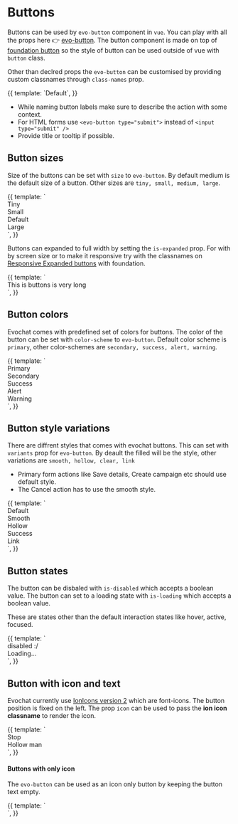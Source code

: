

<Meta title="Styleguide/Buttons" />

# Buttons

Buttons can be used by `evo-button` component in `vue`. You can play with all the props here 👉 [evo-button](/story/components-button--primary). The button component is made on top of [foundation button](https://get.foundation/sites/docs/button.html)
so the style of button can be used outside of vue with `button` class.

Other than declred props the `evo-button` can be customised by providing custom classnames through `class-names` prop.

<Story name="default">
  {{
    template: `<evo-button size="" title="Press me">Default</evo-button>`,
  }}
</Story>

- While naming button labels make sure to describe the action with some context.
- For HTML forms use `<evo-button type="submit">` instead of `<input type="submit" />`
- Provide title or tooltip if possible.

## Button sizes

Size of the buttons can be set with `size` to `evo-button`. By default medium is the default size of a button. Other sizes are `tiny, small, medium, large`.

<Canvas>
  <Story name="sizes">
    {{
      template: `<div class="row">
          <div class="margin-horizontal-2">
              <evo-button size="tiny">Tiny</evo-button>
          </div>
          <div class="margin-horizontal-2">
              <evo-button size="small">Small</evo-button>
          </div>
          <div class="margin-horizontal-2">
              <evo-button size="">Default</evo-button>
          </div>
          <div class="margin-horizontal-2">
              <evo-button size="large">Large</evo-button>
          </div>
        </div>`,
    }}
  </Story>
</Canvas>

Buttons can expanded to full width by setting the `is-expanded` prop. For with by screen size or to make it responsive try with the classnames on
[Responsive Expanded buttons](https://get.foundation/sites/docs/button.html#responsive-expanded-buttons) with foundation.

<Canvas>
  <Story name="expanded">
    {{
      template: `<div class="row">
          <div class="columns">
              <evo-button size="large" is-expanded title="Micheal Scott said the rest">This is buttons is very long</evo-button>
          </div>
        </div>`,
    }}
  </Story>
</Canvas>

## Button colors

Evochat comes with predefined set of colors for buttons. The color of the button can be set with `color-scheme` to `evo-button`.
Default color scheme is `primary`, other color-schemes are `secondary, success, alert, warning`.

<Canvas>
  <Story name="colors">
    {{
      template: `<div class="row">
          <div class="margin-horizontal-2">
              <evo-button >Primary</evo-button>
          </div>
          <div class="margin-horizontal-2">
              <evo-button color-scheme="secondary">Secondary</evo-button>
          </div>
          <div class="margin-horizontal-2">
              <evo-button color-scheme="success">Success</evo-button>
          </div>
          <div class="margin-horizontal-2">
              <evo-button color-scheme="alert">Alert</evo-button>
          </div>
          <div class="margin-horizontal-2">
              <evo-button color-scheme="warning">Warning</evo-button>
          </div>
        </div>`,
    }}
  </Story>
</Canvas>

## Button style variations

There are diffrent styles that comes with evochat buttons. This can set with `variants` prop for `evo-button`. By deault the filled will be the style, other variations are `smooth, hollow, clear, link`

- Primary form actions like Save details, Create campaign etc should use default style.
- The Cancel action has to use the smooth style.

<Canvas>
  <Story name="variants">
    {{
      template: `<div class="row">
          <div class="margin-horizontal-2">
              <evo-button >Default</evo-button>
          </div>
          <div class="margin-horizontal-2">
              <evo-button variant="smooth" color-scheme="alert">Smooth</evo-button>
          </div>
          <div class="margin-horizontal-2">
              <evo-button color-scheme="secondary" variant="hollow">Hollow</evo-button>
          </div>
          <div class="margin-horizontal-2">
              <evo-button color-scheme="success" variant="clear">Success</evo-button>
          </div>
          <div class="margin-horizontal-2">
              <evo-button color-scheme="alert" variant="link">Link</evo-button>
          </div>
        </div>`,
    }}
  </Story>
</Canvas>

## Button states

The button can be disbaled with `is-disabled` which accepts a boolean value. The button can set to a loading state with `is-loading` which accepts a boolean value.

These are states other than the default interaction states like hover, active, focused.

<Canvas>
  <Story name="states">
    {{
      template: `<div class="row">
          <div class="margin-horizontal-2">
              <evo-button color-scheme="alert" is-disabled>disabled :/</evo-button>
          </div>
          <div class="margin-horizontal-2">
              <evo-button variant="smooth" color-scheme="primary" is-loading>Loading...</evo-button>
          </div>
        </div>`,
    }}
  </Story>
</Canvas>

## Button with icon and text

Evochat currently use [IonIcons version 2](https://ionic.io/ionicons/v2) which are font-icons. The button position is fixed on the left.
The prop `icon` can be used to pass the **ion icon classname** to render the icon.

<Canvas>
  <Story name="icons">
    {{
      template: `<div class="row">
          <div class="margin-horizontal-2">
              <evo-button color-scheme="alert" icon="ion-stop">Stop</evo-button>
          </div>
          <div class="margin-horizontal-2">
              <evo-button icon="ion-person" variant="hollow">Hollow man</evo-button>
          </div>
        </div>`,
    }}
  </Story>
</Canvas>

#### Buttons with only icon

The `evo-button` can be used as an icon only button by keeping the button text empty.

<Canvas>
  <Story name="icononly">
    {{
      template: `<div class="row">
          <div class="margin-horizontal-2">
              <evo-button color-scheme="success" icon="ion-plus" size="tiny"></evo-button>
          </div>
          <div class="margin-horizontal-2">
              <evo-button color-scheme="secondary" icon="ion-plus" size="small" variant="smooth"></evo-button>
          </div>
          <div class="margin-horizontal-2">
              <evo-button icon="ion-plus" variant="hollow"></evo-button>
          </div>
        </div>`,
    }}
  </Story>
</Canvas>
